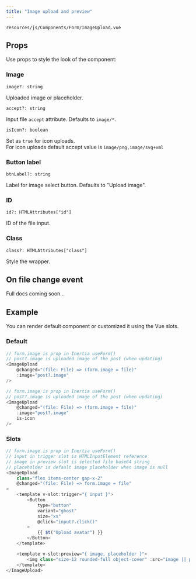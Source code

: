 ```yaml
---
title: "Image upload and preview"
---
```


`resources/js/Components/Form/ImageUpload.vue`

## Props

Use props to style the look of the component:

### Image

`image?: string`

Uploaded image or placeholder.

`accept?: string`

Input file `accept` attribute. Defaults to `image/*`.

`isIcon?: boolean`

Set as `true` for icon uploads.<br />
For icon uploads default accept value is `image/png,image/svg+xml`

### Button label

`btnLabel?: string`

Label for image select button. Defaults to "Upload image".

### ID

`id?: HTMLAttributes["id"]`

ID of the file input.

### Class

`class?: HTMLAttributes["class"]`

Style the wrapper.

## On file change event

Full docs coming soon...

## Example

You can render default component or customized it using the Vue slots.

### Default

<CodeGroup>

```javascript Image
// form.image is prop in Inertia useForm()
// post?.image is uploaded image of the post (when updating)
<ImageUpload
    @changed="(file: File) => (form.image = file)"
    :image="post?.image"
/>
```

```javascript Icon
// form.image is prop in Inertia useForm()
// post?.image is uploaded image of the post (when updating)
<ImageUpload
    @changed="(file: File) => (form.image = file)"
    :image="post?.image"
    is-icon
/>
```

</CodeGroup>

### Slots

```javascript
// form.image is prop in Inertia useForm()
// input in trigger slot is HTMLInputElement reference
// image in preview slot is selected file base64 string
// placeholder is default image placeholder when image is null
<ImageUpload
    class="flex items-center gap-x-2"
    @changed="(file: File) => form.image = file"
>
    <template v-slot:trigger="{ input }">
        <Button
            type="button"
            variant="ghost"
            size="xs"
            @click="input?.click()"
        >
            {{ $t("Upload avatar") }}
        </Button>
    </template>

    <template v-slot:preview="{ image, placeholder }">
        <img class="size-12 rounded-full object-cover" :src="image || placeholder" />
    </template>
</ImageUpload>
```
